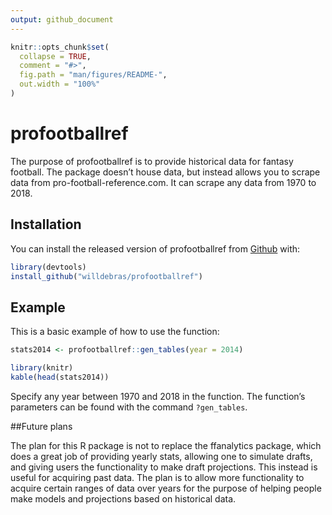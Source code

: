 ```yaml
---
output: github_document
---
```


<!-- README.md is generated from README.Rmd. Please edit that file -->

```r
knitr::opts_chunk$set(
  collapse = TRUE,
  comment = "#>",
  fig.path = "man/figures/README-",
  out.width = "100%"
)
```
# profootballref

The purpose of profootballref is to provide historical data for fantasy football. The package doesn't house data, but instead allows you to scrape data from pro-football-reference.com. It can scrape any data from 1970 to 2018. 

## Installation

You can install the released version of profootballref from [Github](https://github.com/willdebras/profootballref) with:

``` r
library(devtools)
install_github("willdebras/profootballref")
```

## Example

This is a basic example of how to use the function:

```r

stats2014 <- profootballref::gen_tables(year = 2014)

library(knitr)
kable(head(stats2014))

```

Specify any year between 1970 and 2018 in the function. The function's parameters can be found with the command 
`?gen_tables`.


##Future plans

The plan for this R package is not to replace the ffanalytics package, which does a great job of providing yearly stats, allowing one to simulate drafts, and giving users the functionality to make draft projections. This instead is useful for acquiring past data. The plan is to allow more functionality to acquire certain ranges of data over years for the purpose of helping people make models and projections based on historical data.
